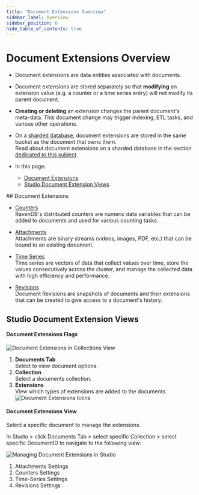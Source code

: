 ```yaml
---
title: "Document Extensions Overview"
sidebar_label: Overview
sidebar_position: 0
hide_table_of_contents: true
---
```



# Document Extensions Overview
<Admonition type="note" title="Note">

* Document extensions are data entities associated with documents.  

* Document extensions are stored separately so that **modifying** an extension value (e.g. a counter 
  or a time series entry) will not modify its parent document.

* **Creating or deleting** an extension changes the parent document's meta-data. 
  This document change may trigger indexing, ETL tasks, and various other operations.  

* On a [sharded database](../sharding/overview), document extensions 
  are stored in the same bucket as the document that owns them.  
  Read about document extensions on a sharded database in the section 
  [dedicated to this subject](../sharding/document-extensions).  

* In this page:  
   * [Document Extensions](../document-extensions/overview-extensions#document-extensions)  
   * [Studio Document Extension Views](../document-extensions/overview-extensions#studio-document-extension-views)  

</Admonition>
## Document Extensions

* [Counters](../document-extensions/counters/overview)  
  RavenDB's distributed counters are numeric data variables that can be added to documents and used
  for various counting tasks.

* [Attachments](../document-extensions/attachments/what-are-attachments)  
  Attachments are binary streams (videos, images, PDF, etc.) that can be bound to an existing document.

* [Time Series](../document-extensions/timeseries/overview)  
  Time series are vectors of data that collect values over time, store the values consecutively across the cluster,
  and manage the collected data with high efficiency and performance.

* [Revisions](../document-extensions/revisions/overview)  
  Document Revisions are snapshots of documents and their extensions that can be created to give access to a document's history.




## Studio Document Extension Views

#### Document Extensions Flags

![Document Extensions in Collections View](./assets/extensions-collections-view.png)

1. **Documents Tab**  
   Select to view document options.
2. **Collection**  
   Select a documents collection. 
3. **Extensions**  
   View which types of extensions are added to the documents.  
   ![Document Extensions Icons](./assets/extensions-logos.png)
#### Document Extensions View

Select a specific document to manage the extensions.  

In Studio &gt; click Documents Tab &gt; select specific Collection &gt; select specific DocumentID to navigate to the following view:  

![Managing Document Extensions in Studio](./assets/extensions-managing-single-doc.png)

1. Attachments Settings
2. Counters Settings
3. Time-Series Settings
4. Revisions Settings



